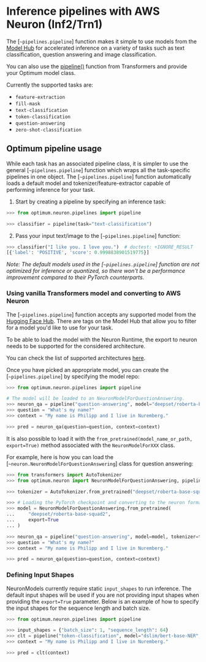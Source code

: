 <!---
Copyright 2023 The HuggingFace Team. All rights reserved.

Licensed under the Apache License, Version 2.0 (the "License");
you may not use this file except in compliance with the License.
You may obtain a copy of the License at

    http://www.apache.org/licenses/LICENSE-2.0

Unless required by applicable law or agreed to in writing, software
distributed under the License is distributed on an "AS IS" BASIS,
WITHOUT WARRANTIES OR CONDITIONS OF ANY KIND, either express or implied.
See the License for the specific language governing permissions and
limitations under the License.
-->

# Inference pipelines with AWS Neuron (Inf2/Trn1)

The [`~pipelines.pipeline`] function makes it simple to use models from the [Model Hub](https://huggingface.co/models)
for accelerated inference on a variety of tasks such as text classification, question answering and image classification.

<Tip>

You can also use the
[pipeline()](https://huggingface.co/docs/transformers/main/en/main_classes/pipelines#pipelines) function from
Transformers and provide your Optimum model class.

</Tip>

Currently the supported tasks are:

* `feature-extraction`
* `fill-mask`
* `text-classification`
* `token-classification`
* `question-answering`
* `zero-shot-classification`

## Optimum pipeline usage

While each task has an associated pipeline class, it is simpler to use the general [`~pipelines.pipeline`] function which wraps all the task-specific pipelines in one object.
The [`~pipelines.pipeline`] function automatically loads a default model and tokenizer/feature-extractor capable of performing inference for your task.

1. Start by creating a pipeline by specifying an inference task:

```python
>>> from optimum.neuron.pipelines import pipeline

>>> classifier = pipeline(task="text-classification")
```

2. Pass your input text/image to the [`~pipelines.pipeline`] function:

```python
>>> classifier("I like you. I love you.")  # doctest: +IGNORE_RESULT
[{'label': 'POSITIVE', 'score': 0.9998838901519775}]
```

_Note: The default models used in the [`~pipelines.pipeline`] function are not optimized for inference or quantized, so there won't be a performance improvement compared to their PyTorch counterparts._

### Using vanilla Transformers model and converting to AWS Neuron

The [`~pipelines.pipeline`] function accepts any supported model from the [Hugging Face Hub](https://huggingface.co/models).
There are tags on the Model Hub that allow you to filter for a model you'd like to use for your task.

<Tip>

To be able to load the model with the Neuron Runtime, the export to neuron needs
to be supported for the considered architecture.

You can check the list of supported architectures
[here](../package_reference/configuration#supported-architectures).

</Tip>

Once you have picked an appropriate model, you can create the [`~pipelines.pipeline`] by specifying the model repo:

```python
>>> from optimum.neuron.pipelines import pipeline

# The model will be loaded to an NeuronModelForQuestionAnswering.
>>> neuron_qa = pipeline("question-answering", model="deepset/roberta-base-squad2", export=True)
>>> question = "What's my name?"
>>> context = "My name is Philipp and I live in Nuremberg."

>>> pred = neuron_qa(question=question, context=context)
```

It is also possible to load it with the `from_pretrained(model_name_or_path, export=True)`
method associated with the `NeuronModelForXXX` class.

For example, here is how you can load the [`~neuron.NeuronModelForQuestionAnswering`] class for question answering:

```python
>>> from transformers import AutoTokenizer
>>> from optimum.neuron import NeuronModelForQuestionAnswering, pipeline

>>> tokenizer = AutoTokenizer.from_pretrained("deepset/roberta-base-squad2")

>>> # Loading the PyTorch checkpoint and converting to the neuron format by providing export=True
>>> model = NeuronModelForQuestionAnswering.from_pretrained(
...     "deepset/roberta-base-squad2",
...     export=True
... )

>>> neuron_qa = pipeline("question-answering", model=model, tokenizer=tokenizer)
>>> question = "What's my name?"
>>> context = "My name is Philipp and I live in Nuremberg."

>>> pred = neuron_qa(question=question, context=context)
```

### Defining Input Shapes 

NeuronModels currently require static `input_shapes` to run inference. The default input shapes will be used if you are not providing input shapes when providing the `export=True` parameter. 
Below is an example of how to specify the input shapes for the sequence length and batch size. 

```python
>>> from optimum.neuron.pipelines import pipeline

>>> input_shapes = {"batch_size": 1, "sequence_length": 64} 
>>> clt = pipeline("token-classification", model="dslim/bert-base-NER", export=True,input_shapes=input_shapes)
>>> context = "My name is Philipp and I live in Nuremberg."

>>> pred = clt(context)
```
